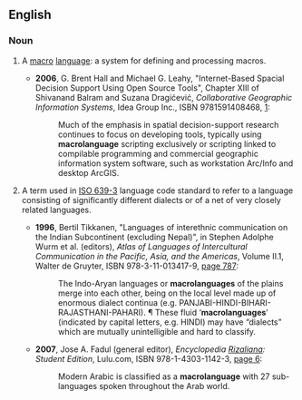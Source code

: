 ==English==

===Noun===
{{wikipedia}}
{{en-noun}}

# {{computing}} A [[macro]] [[language]]: a system for defining and processing macros.
#* '''2006''', G. Brent Hall and Michael G. Leahy, "Internet-Based Spacial Decision Support Using Open Source Tools", Chapter XIII of Shivanand Balram and Suzana Dragićević, ''Collaborative Geographic Information Systems'', Idea Group Inc., ISBN 9781591408468, [http://books.google.com/books?id=mHIU5BlYTCwC&pg=PA238&dq=macrolanguage]:
#*: Much of the emphasis in spatial decision-support research continues to focus on developing tools, typically using '''macrolanguage''' scripting exclusively or scripting linked to compilable programming and commercial geographic information system software, such as workstation Arc/Info and desktop ArcGIS.
# {{rfv-sense}} A term used in [[w:ISO 639-3|ISO 639-3]] language code standard to refer to a language consisting of significantly different dialects or of a net of very closely related languages.
#* '''1996''', Bertil Tikkanen, "Languages of interethnic communication on the Indian Subcontinent (excluding Nepal)", in Stephen Adolphe Wurm et al. (editors), ''Atlas of Languages of Intercultural Communication in the Pacific, Asia, and the Americas'', Volume II.1, Walter de Gruyter, ISBN 978-3-11-013417-9, [http://books.google.com/books?id=oCx0D0iE2QoC&pg=PA787&dq=macrolanguages page 787]:
#*: The Indo-Aryan languages or '''macrolanguages''' of the plains merge into each other, being on the local level made up of enormous dialect continua (e.g. PANJABI-HINDI-BIHARI-RAJASTHANI-PAHARI). ¶ These fluid ‘'''macrolanguages'''’ (indicated by capital letters, e.g. HINDI) may have “dialects” which are mutually unintelligible and hard to classify.
#* '''2007''', Jose A. Fadul (general editor), ''Encyclopedia [[w:José Rizal|Rizal]]iana: Student Edition'', Lulu.com, ISBN 978-1-4303-1142-3, [http://books.google.com/books?id=mpik3raHihIC&pg=PA6&dq=macrolanguage page 6]:
#*: Modern Arabic is classified as a '''macrolanguage''' with 27 sub-languages spoken throughout the Arab world.